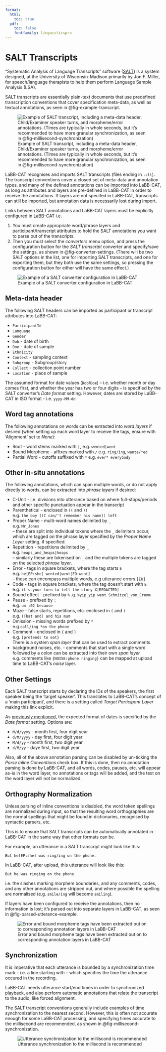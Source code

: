```yaml
---
format:
  html:
    toc: true
  pdf: 
    toc: false
    fontfamily: linguisticspro
---
```

# SALT Transcripts

"Systematic Analysis of Language Transcripts" software ([SALT](https://www.saltsoftware.com/)) is a system designed, at the University of Wisconsin-Madison primarily by Jon F. Miller, for speech/language therapists to help them perform Language Sample Analysis (LSA).

SALT transcripts are essentially plain-text documents that use predefined transcription conventions that cover specification meta-data, as well as textual annotations, as seen in @fig-example-transcript.

![Example of SALT transcript, including a meta-data header, Child/Examiner speaker turns, and morpheme/error annotations. (Times are typically in whole seconds, but it's recommended to have more granular synchronization, as seen in @fig-millisecond-synchronization)](SALTExample.png){#fig-example-transcript}

LaBB-CAT recognises and imports SALT transcripts (files ending in `.slt`). The transcript conventions cover a closed set of meta-data and annotation types, and many of the defined annotations can be imported into LaBB-CAT, as long as attributes and layers are pre-defined in LaBB-CAT in order to receive the annotations. If layers are not specifed in LaBB-CAT, transcripts can still be imported, but annotation data is necessarily lost during import.

Links between SALT annotations and LaBB-CAT layers must be explicitly configured in LaBB-CAT i.e.

1. You must create appropriate word/phrase layers and participant/transcript attributes to hold the SALT annotations you want to parse out of the transcripts.
2. Then you must select the *converters* menu option, and press the configuration button for the *SALT transcript* converter and specify/save the settings, as shown in @fig-converter-settings. (There will be two SALT options in the list, one for importing SALT transcripts, and one for exporting them, but they both use the same settings, so pressing the configuration button for either will have the same effect.)

![Example of a SALT converter configuration in LaBB-CAT](SALTConverterSettings.png){#fig-converter-settings}

## Meta-data header

The following SALT headers can be imported as participant or transcript attributes into LaBB-CAT:

- `ParticipantId`
- `Language`
- `Gender`
- `Dob` - date of birth
- `Doe` - date of sample
- `Ethnicity`
- `Context` - sampling context
- `Subgroup` - Subgroup/story
- `Collect` - collection point number
- `Location` - place of sample

The assumed format for date values (`Dob`/`Doe`) -- i.e. whether month or day comes first, and whether the year has two or four digits -- is specified by the SALT converter's *Date format* setting. However, dates are stored by LaBB-CAT in ISO format - i.e. `yyyy-MM-dd`

## Word tag annotations

The following annotations on words can be extracted into *word layers* if desired (when setting up each word layer to receive the tags, ensure with 'Alignment' set to *None*):

- Root - word stems marked with `|`, e.g. `wented|went`
- Bound Morpheme - affixes marked with `/` e.g. `ring/ing`, `wante/*ed`
- Partial Word - cutoffs suffixed with `*` e.g. `ever* everybody`

## Other in-situ annotations

The following annotations, which can span multiple words, or do not apply directly to words, can be extracted into *phrase layers* if desired:

- C-Unit - i.e. divisions into utterance based on where full-stops/periods and other specific punctuation appear in the transcript
- Parenthetical - enclosed in `((` and `))`\
  e.g. `the boy ((I can/'t remember his name)) left`
- Proper Name - multi-word names delimited by `_`\
  e.g.  `Mr_Jones`\
  -- these are split into individual tokens where the `_` delimiters occur, which are tagged on the phrase layer specified by the *Proper Name Layer* setting, if specified.
- Repetition - repetitions delimited by `_`\
  e.g. `heaps_and_heaps|heaps`\
  -- similarly these are tokenised on `_` and the multiple tokens are tagged on the selected *phrase layer*.
- Error - tags in square brackets, where the tag starts `E`\
  e.g. `he[EP:she] wented|went[EO:went]`\
  -- these can encompass multiple words, e.g utterance errors `[EU]`
- Code - tags in square brackets, where the tag doesn't start with `E`\
  e.g. `it's your turn to tell the story X[REDACTED]` 
- Sound effect - prefixed by `%`
  \e.g. `%yip_yip went Schnitzel_von_Crumm`
- Pause - prefixed by `:`\
  e.g. `um :02 because`
- Maze - false starts, repetitions, etc. enclosed in `(` and `)`\
  e.g. `(That and) and his mum`
- Omission - missing words prefixed by `*`\
  e.g `call/ing *on the phone`
- Comment - enclosed in `{` and `}`\
  e.g. `{pretends to eat}`\
  There is a system *span layer* that can be used to extract comments.
- background noises, etc. - comments that start with a single word followed by a colon can be extracted into their own *span layer* e.g. comments like `{NOISE:phone ringing}` can be mapped at upload time to LaBB-CAT's *noise* layer.

## Other Settings

Each SALT transcript starts by declaring the IDs of the speakers, the first speaker being the 'target speaker'. This translates to LaBB-CAT's concept of a 'main participant', and there is a setting called *Target Participant Layer* making this link explicit.

As [previously mentioned](#meta-data-header), the expected format of dates is specified by the *Date format* setting. Options are:

- `M/d/yyyy` - month first, four digit year
- `d/M/yyyy` - day first, four digit year
- `M/d/yy` - month first, two digit year
- `d/M/yy` - daye first, two digit year

Also, all of the above annotation parsing can be disabled by un-ticking the *Parse Inline Conventions* check box. If this is done, then no annotation parsing is done by LaBB-CAT, and all words, codes, pauses, etc. will appear as-is in the word layer, no annotations or tags will be added, and the text on the word layer will not be normalized.

## Orthography Normalization

Unless parsing of inline conventions is disabled, the word token spellings are normalized during input, so that the resulting word orthographies are the normal spellings that might be found in dictionaries, recognised by syntactic parsers, etc. 

This is to ensure that SALT transcripts can be automatically annotated in LaBB-CAT in the same way that other formats can be.

For example, an utterance in a SALT transcript might look like this:

```
But he[EP:she] was ring/ing on the phone.
```

In LaBB-CAT, after upload, this utterance will look like this:

```
But he was ringing on the phone.
```

i.e. the slashes marking morphem boundaries, and any comments, codes, and any other annotations are stripped out, and where possible the spelling are normalised (e.g. `smile/ing` will become `smiling`).

If layers have been configured to receive the annotations, then no information is lost; it's parsed out into separate layers in LaBB-CAT, as seen in @fig-parsed-utterance-example.

![Error and bound morpheme tags have been extracted out on to corresponding annotation layers in LaBB-CAT](SALTLaBB-CATExample.png){#fig-parsed-utterance-example}

## Synchronization

It is imperative that each utterance is bounded by a synchronization time mark - i.e. a line starting with `:` which specifies the time the utterance occured in the recording.

LaBB-CAT needs utterance start/end times in order to synchronized playback, and also perform automatic annotations that relate the transcript to the audio, like forced alignment.

The SALT transcript conventions generally include examples of time synchronization to the nearest second. However, this is often not accurate enough for some LaBB-CAT processing, and specifying times accurate to the millisecond are recommended, as shown in @fig-millisecond-synchronization.

![Utterance synchronization to the milliscond is recommended](SALTMillisecondSynchornization.png){#fig-millisecond-synchronization}
